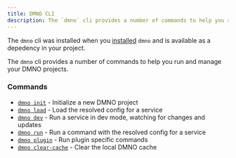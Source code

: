 ```yaml
---
title: DMNO CLI
description: The `dmno` cli provides a number of commands to help you run and manage your DMNO projects.
---
```




The `dmno` cli was installed when you [installed](/docs/get-started/quickstart) `dmno` and is available as a depedency in your project. 

The `dmno` cli  provides a number of commands to help you run and manage your DMNO projects.

### Commands

- [`dmno init`](/docs/reference/cli/init) - Initialize a new DMNO project
- [`dmno load`](/docs/reference/cli/load) - Load the resolved config for a service
- [`dmno dev`](/docs/reference/cli/dev) - Run a service in dev mode, watching for changes and updates
- [`dmno run`](/docs/reference/cli/run) - Run a command with the resolved config for a service
- [`dmno plugin`](/docs/reference/cli/plugin) - Run plugin specific commands
- [`dmno clear-cache`](/docs/reference/cli/clear-cache) - Clear the local DMNO cache
